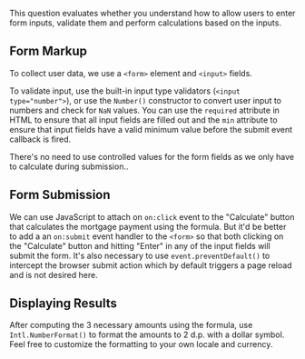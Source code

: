 
This question evaluates whether you understand how to allow users to enter form inputs, validate them and perform calculations based on the inputs.

## Form Markup

To collect user data, we use a `<form>` element and `<input>` fields.

To validate input, use the built-in input type validators (`<input type="number">`), or use the `Number()` constructor to convert user input to numbers and check for `NaN` values. You can use the `required` attribute in HTML to ensure that all input fields are filled out and the `min` attribute to ensure that input fields have a valid minimum value before the submit event callback is fired.

There's no need to use controlled values for the form fields as we only have to calculate during submission..

## Form Submission

We can use JavaScript to attach on `on:click` event to the "Calculate" button that calculates the mortgage payment using the formula. But it'd be better to add a an `on:submit` event handler to the `<form>` so that both clicking on the "Calculate" button and hitting "Enter" in any of the input fields will submit the form. It's also necessary to use `event.preventDefault()` to intercept the browser submit action which by default triggers a page reload and is not desired here.

## Displaying Results

After computing the 3 necessary amounts using the formula, use `Intl.NumberFormat()` to format the amounts to 2 d.p. with a dollar symbol. Feel free to customize the formatting to your own locale and currency.

<TestCases />

